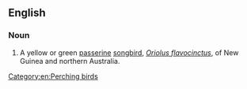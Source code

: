 ==English==

===Noun===
{{wikipedia|Australasian Yellow Oriole|Yellow Oriole}}
{{en-noun}}

# A yellow or green [[passerine]] [[songbird]], ''[[Oriolus flavocinctus]]'', of New Guinea and northern Australia.

[[Category:en:Perching birds]]